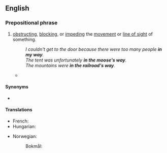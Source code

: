 ==English==

===Prepositional phrase===
{{en-PP|head=[[in]] ([[something's]]) [[way]]}}

# [[obstructing]], [[blocking]], or [[impeding]] the [[movement]] or [[line of sight]] of something.
#: ''I couldn't get to the door because there were too many people '''in my way'''.''
#: ''The tent was unfortunately '''in the moose's way'''.''
#: ''The mountains were '''in the railroad's way'''.''
#*{{quote-video game|en||developer={{w|BioWare}}|title={{w|Mass Effect 3}}|genre=[[science fiction|Science Fiction]]|location=Redwood City|publisher=Electronic Arts|year=2012|platform=PC|scene=Tuchanka|oclc=962368035|text=Wrex: Shepard! Get that second hammer going!<br>Shepard: There's a Reaper '''in my way''', Wrex!<br>Wrex: I know! You get all the fun!}}

====Synonyms====
* {{l|en|in the way of}}

====Translations====
{{trans-top|impeding the movement or line of sight}}
* French: {{t|fr|dans le chemin de quelqu’un}}
* Hungarian: {{t|hu|útban}}
{{trans-mid}}
* Norwegian:
*: Bokmål: {{t|nb|i veien for noen}}
{{trans-bottom}}